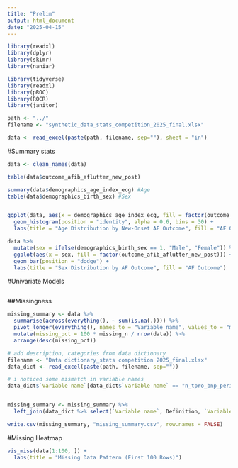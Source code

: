 ---
title: "Prelim"
output: html_document
date: "2025-04-15"
---

```{r}
library(readxl)
library(dplyr)
library(skimr)
library(naniar)

library(tidyverse)
library(readxl)
library(pROC)
library(ROCR)
library(janitor)
```

```{r}
path <- "../"
filename <- "synthetic_data_stats_competition_2025_final.xlsx"

data <- read_excel(paste(path, filename, sep=""), sheet = "in")
```

#Summary stats
```{r}
data <- clean_names(data)

table(data$outcome_afib_aflutter_new_post)

summary(data$demographics_age_index_ecg) #Age
table(data$demographics_birth_sex) #Sex


ggplot(data, aes(x = demographics_age_index_ecg, fill = factor(outcome_afib_aflutter_new_post))) +
  geom_histogram(position = "identity", alpha = 0.6, bins = 30) +
  labs(title = "Age Distribution by New-Onset AF Outcome", fill = "AF Outcome")

data %>%
  mutate(sex = ifelse(demographics_birth_sex == 1, "Male", "Female")) %>%
  ggplot(aes(x = sex, fill = factor(outcome_afib_aflutter_new_post))) +
  geom_bar(position = "dodge") +
  labs(title = "Sex Distribution by AF Outcome", fill = "AF Outcome")
```

#Univariate Models
```{r}

```

##Missingness
```{r}
missing_summary <- data %>%
  summarise(across(everything(), ~ sum(is.na(.)))) %>%
  pivot_longer(everything(), names_to = "Variable name", values_to = "missing_n") %>%
  mutate(missing_pct = 100 * missing_n / nrow(data)) %>%
  arrange(desc(missing_pct))
```

```{r}
# add description, categories from data dictionary
filename <- "Data dictionary_stats competition 2025_final.xlsx"
data_dict <- read_excel(paste(path, filename, sep=""))

# i noticed some mismatch in variable names 
data_dict$`Variable name`[data_dict$`Variable name` == "n_tpro_bnp_peri_highest"] <- "NTproBNP_peri_highest"


missing_summary <- missing_summary %>%
  left_join(data_dict %>% select(`Variable name`, Definition, `Variable category`), by = "Variable name")

write.csv(missing_summary, "missing_summary.csv", row.names = FALSE)
```


#Missing Heatmap
```{r}
vis_miss(data[1:100, ]) +
  labs(title = "Missing Data Pattern (First 100 Rows)")
```


